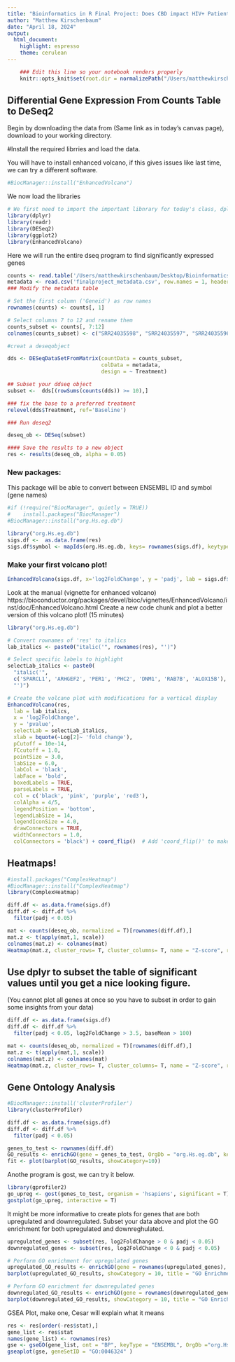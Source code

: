 ```yaml
---
title: "Bioinformatics in R Final Project: Does CBD impact HIV+ Patients?"
author: "Matthew Kirschenbaum"
date: "April 18, 2024"
output: 
  html_document: 
    highlight: espresso
    theme: cerulean
---
```


```r
    ### Edit this line so your notebook renders properly
    knitr::opts_knit$set(root.dir = normalizePath("/Users/matthewkirschenbaum/Desktop/Bioinformatics in R")) 
```

## Differential Gene Expression From Counts Table to DeSeq2
Begin by downloading the data from (Same link as in today's canvas page), download to your working directory.

#Install the required librries and load the data.

You will have to install enhanced volcano, if this gives issues like last time, we can try a different software.
```r
#BiocManager::install("EnhancedVolcano")
```

We now load the libraries
```r
# We first need to import the important libnrary for today's class, dplyr
library(dplyr)
library(readr)
library(DESeq2)
library(ggplot2)
library(EnhancedVolcano)

```

Here we will run the entire dseq program to find significantly expressed genes

```r
counts <- read.table('/Users/matthewkirschenbaum/Desktop/Bioinformatics in R/counts_table.txt', header = TRUE, sep = '\t')
metadata <- read.csv('finalproject_metadata.csv', row.names = 1, header = TRUE)
### Modify the metadata table

```

```r
# Set the first column ('Geneid') as row names
rownames(counts) <- counts[, 1]

# Select columns 7 to 12 and rename them
counts_subset <- counts[, 7:12]
colnames(counts_subset) <- c("SRR24035598", "SRR24035597", "SRR24035596", "SRR24035595", "SRR24035594", "SRR24035593")
```

```r
#creat a deseqobject

dds <- DESeqDataSetFromMatrix(countData = counts_subset, 
                              colData = metadata,
                              design = ~ Treatment)
```
```r
## Subset your ddseq object
subset <-  dds[(rowSums(counts(dds)) >= 10),]

### fix the base to a preferred treatment
relevel(dds$Treatment, ref='Baseline')

### Run deseq2

deseq_ob <- DESeq(subset)

#### Save the results to a new object
res <- results(deseq_ob, alpha = 0.05)
```

### New packages: 
This package will be able to convert between ENSEMBL ID and symbol (gene names) 

```r
#if (!require("BiocManager", quietly = TRUE))
#    install.packages("BiocManager")
#BiocManager::install("org.Hs.eg.db")
```

```r
library("org.Hs.eg.db")
sigs.df <-  as.data.frame(res)
sigs.df$symbol <- mapIds(org.Hs.eg.db, keys= rownames(sigs.df), keytype = 'ENSEMBL', colum = "SYMBOL")
```

### Make your first volcano plot!
```r
EnhancedVolcano(sigs.df, x='log2FoldChange', y = 'padj', lab = sigs.df$symbol)

```
Look at the manual (vignette for enhanced volcano) https://bioconductor.org/packages/devel/bioc/vignettes/EnhancedVolcano/inst/doc/EnhancedVolcano.html
Create a new code chunk and plot a better version of this volcano plot! (15 minutes)

```R
library("org.Hs.eg.db")

# Convert rownames of 'res' to italics
lab_italics <- paste0("italic('", rownames(res), "')")

# Select specific labels to highlight
selectLab_italics <- paste0(
  "italic('",
  c('SPARCL1', 'ARHGEF2', 'PER1', 'PHC2', 'DNM1', 'RAB7B', 'ALOX15B'),
  "')")

# Create the volcano plot with modifications for a vertical display
EnhancedVolcano(res,
  lab = lab_italics,
  x = 'log2FoldChange',
  y = 'pvalue',
  selectLab = selectLab_italics,
  xlab = bquote(~Log[2]~ 'fold change'),
  pCutoff = 10e-14,
  FCcutoff = 1.0,
  pointSize = 3.0,
  labSize = 6.0,
  labCol = 'black',
  labFace = 'bold',
  boxedLabels = TRUE,
  parseLabels = TRUE,
  col = c('black', 'pink', 'purple', 'red3'),
  colAlpha = 4/5,
  legendPosition = 'bottom',
  legendLabSize = 14,
  legendIconSize = 4.0,
  drawConnectors = TRUE,
  widthConnectors = 1.0,
  colConnectors = 'black') + coord_flip()  # Add 'coord_flip()' to make the plot vertical

```

## Heatmaps!
```R
#install.packages("ComplexHeatmap")
#BiocManager::install("ComplexHeatmap")
library(ComplexHeatmap)

```

```R
diff.df <- as.data.frame(sigs.df)
diff.df <- diff.df %>%
  filter(padj < 0.05)
```

```R
mat <- counts(deseq_ob, normalized = T)[rownames(diff.df),]
mat.z <- t(apply(mat,1, scale))
colnames(mat.z) <- colnames(mat)
Heatmap(mat.z, cluster_rows= T, cluster_columns= T, name = "Z-score", row_labels = diff.df[rownames(mat.z),]$symbol)
```
## Use dplyr to subset the table of significant values until you get a nice looking figure. 
(You cannot plot all genes at once so you have to subset in order to gain some insights from 
your data)
```R
diff.df <- as.data.frame(sigs.df)
diff.df <- diff.df %>%
  filter(padj < 0.05, log2FoldChange > 3.5, baseMean > 100)

mat <- counts(deseq_ob, normalized = T)[rownames(diff.df),]
mat.z <- t(apply(mat,1, scale))
colnames(mat.z) <- colnames(mat)
Heatmap(mat.z, cluster_rows= T, cluster_columns= T, name = "Z-score", row_labels = diff.df[rownames(mat.z),]$symbol)

```
## Gene Ontology Analysis
```R
#BiocManager::install('clusterProfiler')
library(clusterProfiler)
```

```R
diff.df <- as.data.frame(sigs.df)
diff.df <- diff.df %>%
  filter(padj < 0.05)

genes_to_test <- rownames(diff.df)
GO_results <- enrichGO(gene = genes_to_test, OrgDb = "org.Hs.eg.db", keyType = 'ENSEMBL', ont = "BP")
fit <- plot(barplot(GO_results, showCategory=10))
```

Anothe program is gost, we can try it below.
```R
library(gprofiler2) 
go_upreg <- gost(genes_to_test, organism = 'hsapiens', significant = T)
gostplot(go_upreg, interactive = T)
```
It might be more informative to create plots for genes that are both upregulated and downregulated. Subset your data above and plot the GO enrichment for both upregulated and downreghulated.
```R
upregulated_genes <- subset(res, log2FoldChange > 0 & padj < 0.05)
downregulated_genes <- subset(res, log2FoldChange < 0 & padj < 0.05)

# Perform GO enrichment for upregulated genes
upregulated_GO_results <- enrichGO(gene = rownames(upregulated_genes), OrgDb = org.Hs.eg.db, keyType = 'ENSEMBL', ont = "BP")
barplot(upregulated_GO_results, showCategory = 10, title = "GO Enrichment Analysis for Upregulated Genes")

# Perform GO enrichment for downregulated genes
downregulated_GO_results <- enrichGO(gene = rownames(downregulated_genes), OrgDb = org.Hs.eg.db, keyType = 'ENSEMBL', ont = "BP")
barplot(downregulated_GO_results, showCategory = 10, title = "GO Enrichment Analysis for Downregulated Genes")
```

GSEA Plot, make one, Cesar will explain what it means 
```R
res <- res[order(-res$stat),]
gene_list <- res$stat
names(gene_list) <- rownames(res)
gse <- gseGO(gene_list, ont = "BP", keyType = "ENSEMBL", OrgDb ="org.Hs.eg.db", eps = 1e-300 )
gseaplot(gse, geneSetID = "GO:0046324" )

```